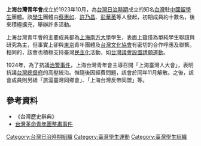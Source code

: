{{no footnotes|time=2015-05-02T08:33:55+00:00}}
'''上海台灣青年會'''成立於1923年10月，為[[台灣日治時期|台灣日治時期]]成立的知名[[台灣|台灣]]駐[[中國|中國]][[留學生|留學生]]團體。該[[學生|學生]]團體由[[蔡惠如|蔡惠如]]、[[許乃昌|許乃昌]]、[[彭華英|彭華英]]等人發起，初期成員約十數名，後來積極擴充，舉辦許多活動。

上海台灣青年會的主要成員都為[[上海|上海]][[南方大學|南方大學]]學生，表面上雖僅為單純學生聯誼與研究為主，但事實上卻與[[東京|東京]]青年團體及[[台灣文化協會|台灣文化協會]]有密切的合作呼應及聯繫。相同的，該會也積極支持臺灣[[民主化|民主化]]活動，如[[台灣議會設置請願運動|台灣議會設置請願運動]]。

1924年，為了抗議[[治警事件|治警事件]]，上海台灣青年會主導召開「上海臺灣人大會」，表明抗議[[台灣總督府|台灣總督府]]的高壓統治。惟隨後因經費問題，該會於同年11月解散。之後，該會成員則另組「旅滬臺灣同鄉會」、「上海台灣反帝同盟」等。

== 參考資料 ==
*《台灣歷史辭典》
*[http://w1.southnews.com.tw/snews/Myword/08/myword_08_006.htm 台灣革命青年團整肅事件]{{dead link|date=2017年11月 |bot=InternetArchiveBot |fix-attempted=yes }}

[[Category:台灣日治時期組織|Category:台灣日治時期組織]]
[[Category:臺灣學生運動|Category:臺灣學生運動]]
[[Category:臺灣學生組織|Category:臺灣學生組織]]